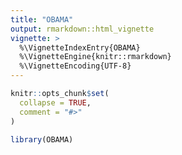 ```yaml
---
title: "OBAMA"
output: rmarkdown::html_vignette
vignette: >
  %\VignetteIndexEntry{OBAMA}
  %\VignetteEngine{knitr::rmarkdown}
  %\VignetteEncoding{UTF-8}
---
```


```r
knitr::opts_chunk$set(
  collapse = TRUE,
  comment = "#>"
)
```

```r
library(OBAMA)
```
